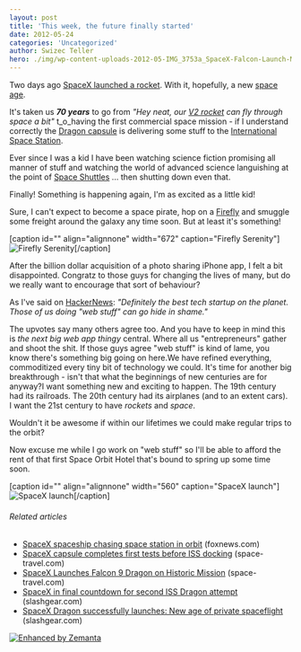```yaml
---
layout: post
title: 'This week, the future finally started'
date: 2012-05-24
categories: 'Uncategorized'
author: Swizec Teller
hero: ./img/wp-content-uploads-2012-05-IMG_3753a_SpaceX-Falcon-Launch-May-2012_Ken-Kremer.jpg
---
```

Two days ago [SpaceX launched a rocket](http://www.dailymail.co.uk/sciencetech/article-2147981/SpaceX-Falcon-9-launch-First-private-commercial-flight-takes-Cape-Canaveral-International-Space-Station.html). With it, hopefully, a new [space age](http://en.wikipedia.org/wiki/Space_Age "Space Age").



It's taken us **_70 years_** to go from _"Hey neat, our [V2 rocket](http://en.wikipedia.org/wiki/V-2 "V-2") can fly through space a bit"_ t_o_having the first commercial space mission - if I understand correctly the [Dragon capsule](http://www.spacex.com/dragon.php "Dragon (spacecraft)") is delivering some stuff to the [International Space Station](http://en.wikipedia.org/wiki/International_Space_Station "International Space Station").



Ever since I was a kid I have been watching science fiction promising all manner of stuff and watching the world of advanced science languishing at the point of [Space Shuttles](http://en.wikipedia.org/wiki/Space_Shuttle "Space Shuttle") ... then shutting down even that.



Finally! Something is happening again, I'm as excited as a little kid!



Sure, I can't expect to become a space pirate, hop on a [Firefly](http://www.imdb.com/title/tt0303461/ "Firefly (TV series)") and smuggle some freight around the galaxy any time soon. But at least it's something!



\[caption id="" align="alignnone" width="672" caption="Firefly Serenity"]![Firefly Serenity](http://the-new-horizon.com/uploads/serenity-plan-1200.jpg "Firefly Serenity")\[/caption]



After the billion dollar acquisition of a photo sharing iPhone app, I felt a bit disappointed. Congratz to those guys for changing the lives of many, but do we really want to encourage that sort of behaviour?



As I've said on [HackerNews](http://en.wikipedia.org/wiki/Hacker_News "Hacker News"): _"Definitely the best tech startup on the planet. Those of us doing "web stuff" can go hide in shame."_



The upvotes say many others agree too. And you have to keep in mind this is _the next big web app thingy_ central. Where all us "entrepreneurs" gather and shoot the shit. If those guys agree "web stuff" is kind of lame, you know there's something big going on here.We have refined everything, commoditized every tiny bit of technology we could. It's time for another big breakthrough - isn't that what the beginnings of new centuries are for anyway?I want something new and exciting to happen. The 19th century had its railroads. The 20th century had its airplanes (and to an extent cars). I want the 21st century to have _rockets_ and _space_.



Wouldn't it be awesome if within our lifetimes we could make regular trips to the orbit?



Now excuse me while I go work on "web stuff" so I'll be able to afford the rent of that first Space Orbit Hotel that's bound to spring up some time soon.



\[caption id="" align="alignnone" width="560" caption="SpaceX launch"]![SpaceX launch](./img/wp-content-uploads-2012-05-IMG_3753a_SpaceX-Falcon-Launch-May-2012_Ken-Kremer.jpg "SpaceX launch")\[/caption]

###### Related articles

- [SpaceX spaceship chasing space station in orbit](http://www.foxnews.com/scitech/2012/05/23/spacex-commercial-spaceship-chasing-space-station-in-orbit/?intcmp=features) (foxnews.com)
- [SpaceX capsule completes first tests before ISS docking](http://www.space-travel.com/reports/SpaceX_capsule_completes_first_tests_before_ISS_docking_999.html) (space-travel.com)
- [SpaceX Launches Falcon 9 Dragon on Historic Mission](http://www.space-travel.com/reports/SpaceX_Launches_Falcon_9_Dragon_on_Historic_Mission_999.html) (space-travel.com)
- [SpaceX in final countdown for second ISS Dragon attempt](http://www.slashgear.com/spacex-in-final-countdown-for-second-iss-dragon-attempt-22229300/) (slashgear.com)
- [SpaceX Dragon successfully launches: New age of private spaceflight](http://www.slashgear.com/spacex-dragon-successfully-launches-new-age-of-private-spaceflight-22229304/) (slashgear.com)

[![Enhanced by Zemanta](http://img.zemanta.com/zemified_e.png?x-id=74defb4b-2829-4365-9eec-f53dc3965c1f)](http://www.zemanta.com/?px "Enhanced by Zemanta")